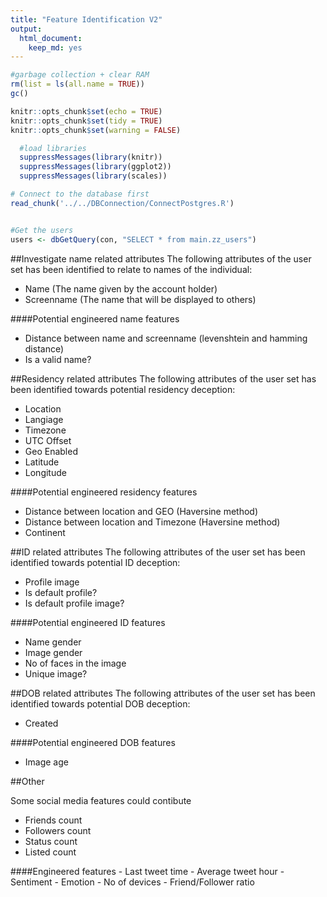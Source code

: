 ```yaml
---
title: "Feature Identification V2"
output: 
  html_document: 
    keep_md: yes
---
```


```r
#garbage collection + clear RAM
rm(list = ls(all.name = TRUE))
gc()
```

```r
knitr::opts_chunk$set(echo = TRUE)
knitr::opts_chunk$set(tidy = TRUE)
knitr::opts_chunk$set(warning = FALSE)
```

```r
  #load libraries
  suppressMessages(library(knitr))
  suppressMessages(library(ggplot2))
  suppressMessages(library(scales))

```

```r
# Connect to the database first
read_chunk('../../DBConnection/ConnectPostgres.R')
```

```r
```

```r
#Get the users
users <- dbGetQuery(con, "SELECT * from main.zz_users")
```

##Investigate name related attributes
The following attributes of the user set has been identified to relate to names of the individual:

- Name (The name given by the account holder)
- Screenname (The name that will be displayed to others)

####Potential engineered name features

- Distance between name and screenname (levenshtein and hamming distance)
- Is a valid name?

##Residency related attributes
The following attributes of the user set has been identified towards potential residency deception:

- Location
- Langiage
- Timezone
- UTC Offset
- Geo Enabled
- Latitude
- Longitude

####Potential engineered residency features

- Distance between location and GEO (Haversine method)
- Distance between location and Timezone (Haversine method)
- Continent

##ID related attributes
The following attributes of the user set has been identified towards potential ID deception:

- Profile image
- Is default profile?
- Is default profile image?

####Potential engineered ID features

- Name gender
- Image gender
- No of faces in the image
- Unique image?

##DOB related attributes
The following attributes of the user set has been identified towards potential DOB deception:

- Created

####Potential engineered DOB features

- Image age

##Other

Some social media features could contibute

- Friends count
- Followers count
- Status count
- Listed count

####Engineered features
- Last tweet time
- Average tweet hour
- Sentiment
- Emotion
- No of devices
- Friend/Follower ratio

